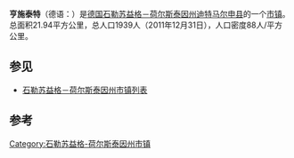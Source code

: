 {{Infobox settlement
| name                    = 亨施泰特
| native_name             = Hennstedt
| settlement_type         = 市镇
| image_skyline           = Kirche-Hennstedt.jpg
| imagesize               = 
| image_caption           = 
| image_flag              = 
| flag_size               = 
| image_shield            = Hennstedt (Dithm.)-Wappen.png
| shield_size             = 
| image_map               = Hennstedt in HEI.png
| map_caption             = 在迪特马尔申县的位置
| pushpin_map             = Germany
| pushpin_label_position  = 
| pushpin_map_caption     = 在德国的位置
| latd  = 54 |latm  =16  |lats  = |latNS  = N 
| longd =9   |longm =10 |longs = |longEW = E 
| coordinates_type        = region:ES_type:city
| coordinates_display     = inline,title
| subdivision_type        = 国家
| subdivision_name        = 德国
| subdivision_type1       = [[德国行政区划|州]]
| subdivision_name1       = [[石勒苏益格－荷尔斯泰因州|石勒苏益格－荷尔斯泰因州]]
| subdivision_type2       = [[县_(德国)|县]]
| subdivision_name2       = [[迪特马尔申县|迪特马尔申县]]
| area_total_km2          = 21.94
| elevation_m             = 15
| population_total        = 1939
| population_as_of        = 2013年
| population_density_km2  = auto
| timezone1               = [[欧洲中部时间|CET]]
| utc_offset1             = +1
| timezone1_DST           = [[欧洲中部夏令时间|CEST]]
| utc_offset1_DST         = +2
| postal_code_type        = 邮编
| postal_code             = 53721
| website                 = 
| footnotes               = 
}}'''亨施泰特'''（德语：{{lang|de|Hennstedt}}）是[[德国|德国]][[石勒苏益格－荷尔斯泰因州|石勒苏益格－荷尔斯泰因州]][[迪特马尔申县|迪特马尔申县]]的一个[[市镇_(德国)|市镇]]。总面积21.94平方公里，总人口1939人（2011年12月31日），人口密度88人/平方公里。

== 参见 ==
*[[石勒苏益格－荷尔斯泰因州市镇列表|石勒苏益格－荷尔斯泰因州市镇列表]]

== 参考 ==
{{reflist}}

{{Authority control}}
[[Category:石勒苏益格-荷尔斯泰因州市镇|Category:石勒苏益格-荷尔斯泰因州市镇]]